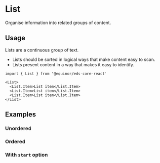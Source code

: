 
# List

Organise information into related groups of content.

<Links 
    figmaUrl="https://www.figma.com/file/0bGXR2sCwMVSDNyyzu5BXrO5/UI%E2%80%94User-Interface?node-id=18733%3A877"
    documentationUrl="https://eds.equinor.com/0b0c666ab/p/873a8b-list/b/398446"
    sourceUrl="https://github.com/equinor/design-system/blob/develop/packages/eds-core-react/src/components/List/List.tsx"
    npmUrl="https://www.npmjs.com/package/@equinor/eds-core-react"
/>

<Story id="data-display-lists--introduction" />
<PropsTable />

## Usage

Lists are a continuous group of text.

<ul>
    <li>Lists should be sorted in logical ways that make content easy to scan.</li>
    <li>Lists present content in a way that makes it easy to identify.</li>
</ul>

```tsx
import { List } from '@equinor/eds-core-react'

<List>
  <List.Item>List item</List.Item>
  <List.Item>List item</List.Item>
  <List.Item>List item</List.Item>
</List>
```

## Examples

### Unordered

<Story id="data-display-lists--unordered" />

### Ordered

<Story id="data-display-lists--ordered" />

### With `start` option

<Story id="data-display-lists--with-start-option" />
